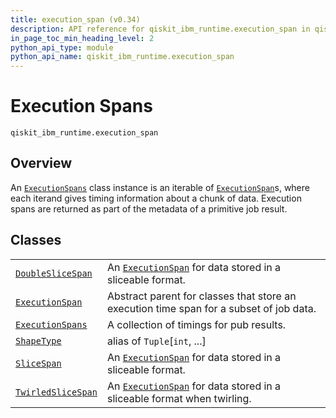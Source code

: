 ```yaml
---
title: execution_span (v0.34)
description: API reference for qiskit_ibm_runtime.execution_span in qiskit-ibm-runtime v0.34
in_page_toc_min_heading_level: 2
python_api_type: module
python_api_name: qiskit_ibm_runtime.execution_span
---
```


<span id="execution-spans-qiskit-ibm-runtime-execution-span" />

<span id="module-qiskit_ibm_runtime.execution_span" />

# Execution Spans

`qiskit_ibm_runtime.execution_span`

## Overview

An [`ExecutionSpans`](execution-span-execution-spans "qiskit_ibm_runtime.execution_span.ExecutionSpans") class instance is an iterable of [`ExecutionSpan`](execution-span-execution-span "qiskit_ibm_runtime.execution_span.ExecutionSpan")s, where each iterand gives timing information about a chunk of data. Execution spans are returned as part of the metadata of a primitive job result.

## Classes

|                                                                                                              |                                                                                                                                                            |
| ------------------------------------------------------------------------------------------------------------ | ---------------------------------------------------------------------------------------------------------------------------------------------------------- |
| [`DoubleSliceSpan`](execution-span-double-slice-span "qiskit_ibm_runtime.execution_span.DoubleSliceSpan")    | An [`ExecutionSpan`](execution-span-execution-span "qiskit_ibm_runtime.execution_span.ExecutionSpan") for data stored in a sliceable format.               |
| [`ExecutionSpan`](execution-span-execution-span "qiskit_ibm_runtime.execution_span.ExecutionSpan")           | Abstract parent for classes that store an execution time span for a subset of job data.                                                                    |
| [`ExecutionSpans`](execution-span-execution-spans "qiskit_ibm_runtime.execution_span.ExecutionSpans")        | A collection of timings for pub results.                                                                                                                   |
| [`ShapeType`](execution-span-shape-type "qiskit_ibm_runtime.execution_span.ShapeType")                       | alias of `Tuple`\[`int`, ...]                                                                                                                              |
| [`SliceSpan`](execution-span-slice-span "qiskit_ibm_runtime.execution_span.SliceSpan")                       | An [`ExecutionSpan`](execution-span-execution-span "qiskit_ibm_runtime.execution_span.ExecutionSpan") for data stored in a sliceable format.               |
| [`TwirledSliceSpan`](execution-span-twirled-slice-span "qiskit_ibm_runtime.execution_span.TwirledSliceSpan") | An [`ExecutionSpan`](execution-span-execution-span "qiskit_ibm_runtime.execution_span.ExecutionSpan") for data stored in a sliceable format when twirling. |

